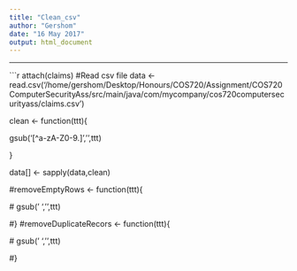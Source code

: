 ```yaml
---
title: "Clean_csv"
author: "Gershom"
date: "16 May 2017"
output: html_document
---
```


---

```r
attach(claims)
#Read csv file
data <- read.csv('/home/gershom/Desktop/Honours/COS720/Assignment/COS720ComputerSecurityAss/src/main/java/com/mycompany/cos720computersecurityass/claims.csv')

clean <- function(ttt){
  
  gsub('[^a-zA-Z0-9.]','',ttt)

}

data[] <- sapply(data,clean)


#removeEmptyRows <- function(ttt){
  
 # gsub(' ','',ttt)

#}
#removeDuplicateRecors <- function(ttt){
  
 # gsub(' ','',ttt)

#}